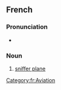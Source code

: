 ==French==

===Pronunciation===
* {{fr-IPA}}

===Noun===
{{fr-noun|m|avions renifleurs}}

# [[sniffer plane]]

[[Category:fr:Aviation]]